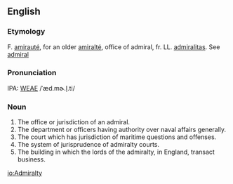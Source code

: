 ==English==
===Etymology===
F. [[amirauté]], for an older [[amiralté]], office of admiral, fr. LL. [[admiralitas]]. See [[admiral]]

===Pronunciation===
IPA: [[WEAE]] /ˈæd.mɚ.l̩.ti/

===Noun===
# The office or jurisdiction of an admiral.
# The department or officers having authority over naval  affairs generally.
# The court which has jurisdiction of maritime questions and offenses. 
# The system of jurisprudence of admiralty courts.
# The building in which the lords of the admiralty, in England, transact business.

[[io:Admiralty]]